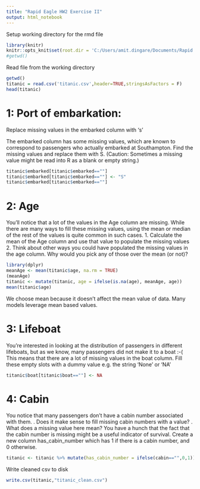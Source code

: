 ```yaml
---
title: "Rapid Eagle HW2 Exercise II"
output: html_notebook
---
```


Setup working directory for the rmd file

```r
library(knitr)
knitr::opts_knit$set(root.dir = 'C:/Users/amit.dingare/Documents/Rapid Eagle/RapidEagleHW2')
#getwd()
```

Read file from the working directory

```r
getwd()
titanic = read.csv('titanic.csv',header=TRUE,stringsAsFactors = F)
head(titanic)
```

# 1: Port of embarkation: 

Replace missing values in the embarked column with 's'

The embarked column has some missing values, which are known to correspond to passengers who actually embarked at Southampton. Find the missing values and replace them with S. (Caution: Sometimes a missing value might be read into R as a blank or empty string.)

```r
titanic$embarked[titanic$embarked==""]
titanic$embarked[titanic$embarked==""] <- "S"
titanic$embarked[titanic$embarked==""]
```
# 2: Age

You'll notice that a lot of the values in the Age column are missing. While there are many ways to fill these missing values, using the mean or median of the rest of the values is quite common in such cases.
1.	Calculate the mean of the Age column and use that value to populate the missing values
2.	Think about other ways you could have populated the missing values in the age column. Why would you pick any of those over the mean (or not)?

```r
library(dplyr)
meanAge <- mean(titanic$age, na.rm = TRUE)
(meanAge)
titanic <- mutate(titanic, age = ifelse(is.na(age), meanAge, age))
mean(titanic$age)
```
We choose mean because it doesn't affect the mean value of data. Many models leverage mean based values.


# 3: Lifeboat
You're interested in looking at the distribution of passengers in different lifeboats, but as we know, many passengers did not make it to a boat :-( This means that there are a lot of missing values in the boat column. Fill these empty slots with a dummy value e.g. the string 'None' or 'NA'

```r
titanic$boat[titanic$boat==""] <- NA
```


# 4: Cabin
You notice that many passengers don't have a cabin number associated with them.
.	Does it make sense to fill missing cabin numbers with a value?
.	What does a missing value here mean?
You have a hunch that the fact that the cabin number is missing might be a useful indicator of survival. Create a new column has_cabin_number which has 1 if there is a cabin number, and 0 otherwise.

```r
titanic <- titanic %>% mutate(has_cabin_number = ifelse(cabin=="",0,1))
```

Write cleaned csv to disk
```r
write.csv(titanic,"titanic_clean.csv")
```

